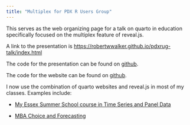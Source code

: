 ```yaml
---
title: "Multiplex for PDX R Users Group"
---
```


This serves as the web organizing page for a talk on quarto in education specifically focused on the multiplex feature of reveal.js.

A link to the presentation is [https://robertwwalker.github.io/pdxrug-talk/index.html](https://robertwwalker.github.io/pdxrug-talk/index.html)

The code for the presentation can be found on [github](https://github.com/robertwwalker/pdxrug-talk/blob/main/index.qmd). 

The code for the website can be found on [github](https://github.com/robertwwalker/pdxrug/).

I now use the combination of quarto websites and reveal.js in most of my classes.  Examples include:

- [My Essex Summer School course in Time Series and Panel Data](https://essssda22-3k.netlify.app/)

- [MBA Choice and Forecasting](https://rww.quarto.pub/models-of-choice-and-forecasting/)
